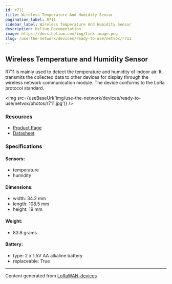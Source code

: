 ```yaml
---
id: r711
title: Wireless Temperature And Humidity Sensor
pagination_label: R711
sidebar_label: Wireless Temperature And Humidity Sensor
description: Helium Documentation
image: https://docs.helium.com/img/link-image.png
slug: /use-the-network/devices/ready-to-use/netvox/r711
---
```



## Wireless Temperature and Humidity Sensor

R711 is mainly used to detect the temperature and humidity of indoor air. It transmits the collected
data to other devices for display through the wireless network communication module. The device
conforms to the LoRa protocol standard.

<img src={useBaseUrl('img/use-the-network/devices/ready-to-use/netvox/photos/r711.jpg')} />

### Resources

- [Product Page](http://www.netvox.com.tw/product.asp?pro=R711)
- [Datasheet](http://www.netvox.com.tw/um/R711/R711datasheet.pdf)

### Specifications

#### Sensors:

- temperature
- humidity

#### Dimensions:

- width: 34.2 mm
- length: 108.5 mm
- height: 19 mm

#### Weight:

- 83.8 grams

#### Battery:

- type: 2 x 1.5V AA alkaline battery
- replaceable: True

---

Content generated from [LoRaWAN-devices](https://github.com/TheThingsNetwork/lorawan-devices)
